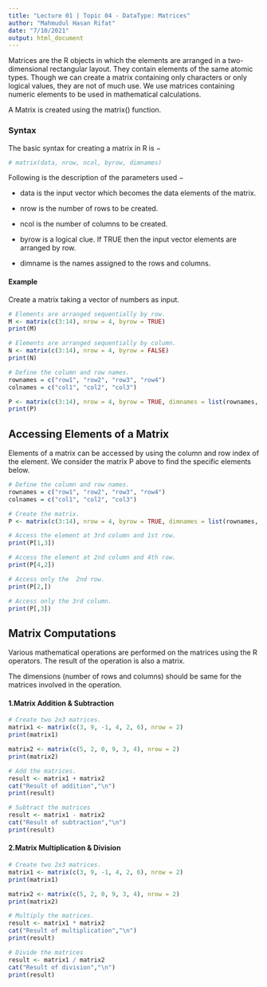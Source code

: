 ```yaml
---
title: "Lecture 01 | Topic 04 - DataType: Matrices"
author: "Mahmudul Hasan Rifat"
date: "7/10/2021"
output: html_document
---
```

Matrices are the R objects in which the elements are arranged in a two-dimensional rectangular layout. They contain elements of the same atomic types. Though we can create a matrix containing only characters or only logical values, they are not of much use. We use matrices containing numeric elements to be used in mathematical calculations.

A Matrix is created using the matrix() function.

### Syntax

The basic syntax for creating a matrix in R is −


```r
# matrix(data, nrow, ncol, byrow, dimnames)
```

Following is the description of the parameters used −

* data is the input vector which becomes the data elements of the matrix.

* nrow is the number of rows to be created.

* ncol is the number of columns to be created.

* byrow is a logical clue. If TRUE then the input vector elements are arranged by row.

* dimname is the names assigned to the rows and columns.

#### Example

Create a matrix taking a vector of numbers as input.

```r
# Elements are arranged sequentially by row.
M <- matrix(c(3:14), nrow = 4, byrow = TRUE)
print(M)

# Elements are arranged sequentially by column.
N <- matrix(c(3:14), nrow = 4, byrow = FALSE)
print(N)

# Define the column and row names.
rownames = c("row1", "row2", "row3", "row4")
colnames = c("col1", "col2", "col3")

P <- matrix(c(3:14), nrow = 4, byrow = TRUE, dimnames = list(rownames, colnames))
print(P)
```

## Accessing Elements of a Matrix

Elements of a matrix can be accessed by using the column and row index of the element. We consider the matrix P above to find the specific elements below.

```r
# Define the column and row names.
rownames = c("row1", "row2", "row3", "row4")
colnames = c("col1", "col2", "col3")

# Create the matrix.
P <- matrix(c(3:14), nrow = 4, byrow = TRUE, dimnames = list(rownames, colnames))

# Access the element at 3rd column and 1st row.
print(P[1,3])

# Access the element at 2nd column and 4th row.
print(P[4,2])

# Access only the  2nd row.
print(P[2,])

# Access only the 3rd column.
print(P[,3])
```

## Matrix Computations

Various mathematical operations are performed on the matrices using the R operators. The result of the operation is also a matrix.

The dimensions (number of rows and columns) should be same for the matrices involved in the operation.

#### 1.Matrix Addition & Subtraction

```r
# Create two 2x3 matrices.
matrix1 <- matrix(c(3, 9, -1, 4, 2, 6), nrow = 2)
print(matrix1)

matrix2 <- matrix(c(5, 2, 0, 9, 3, 4), nrow = 2)
print(matrix2)

# Add the matrices.
result <- matrix1 + matrix2
cat("Result of addition","\n")
print(result)

# Subtract the matrices
result <- matrix1 - matrix2
cat("Result of subtraction","\n")
print(result)
```

#### 2.Matrix Multiplication & Division

```r
# Create two 2x3 matrices.
matrix1 <- matrix(c(3, 9, -1, 4, 2, 6), nrow = 2)
print(matrix1)

matrix2 <- matrix(c(5, 2, 0, 9, 3, 4), nrow = 2)
print(matrix2)

# Multiply the matrices.
result <- matrix1 * matrix2
cat("Result of multiplication","\n")
print(result)

# Divide the matrices
result <- matrix1 / matrix2
cat("Result of division","\n")
print(result)
```








